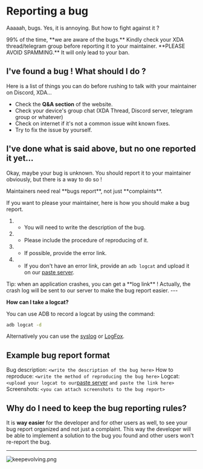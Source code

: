 
# Reporting a bug

Aaaaah, bugs. Yes, it is annoying. But how to fight against it ?

<Callout type="warning">
  99% of the time, **we are aware of the bugs.** Kindly check your XDA
  thread/telegram group before reporting it to your maintainer.
</Callout>

<Callout type="error">
  **PLEASE AVOID SPAMMING.** It will only lead to your ban.
</Callout>

## I've found a bug ! What should I do ?

Here is a list of things you can do before rushing to talk with your maintainer on Discord, XDA...

- Check the **Q&A section** of the website.
- Check your device's group chat (XDA Thread, Discord server, telegram group or whatever)
- Check on internet if it's not a common issue wiht known fixes.
- Try to fix the issue by yourself.

## I've done what is said above, but no one reported it yet...

Okay, maybe your bug is unknown. You should report it to your maintainer obviously, but there is a way to do so !

<Callout type="success">
  Maintainers need real **bugs report**, not just **complaints**.
</Callout>

If you want to please your maintainer, here is how you should make a bug report.

1. - You will need to write the description of the bug.
2. - Please include the procedure of reproducing of it.
3. - If possible, provide the error link.
4. - If you don't have an error link, provide an `adb logcat` and upload it on our [paste server](https://paste.evolution-x.org).

<Callout type="info">
  Tip: when an application crashes, you can get a **log link** ! Actually, the
  crash log will be sent to our server to make the bug report easier.
</Callout>
---

**How can I take a logcat?**

You can use ADB to record a logcat by using the command:

```bash
adb logcat -d
```

Alternatively you can use the [syslog](https://play.google.com/store/apps/details?id=com.tortel.syslog&hl=en_US) or [LogFox](https://github.com/F0x1d/LogFox).

## Example bug report format

Bug description: `<write the description of the bug here>`
How to reproduce: `<write the method of reproducing the bug here>`
Logcat: `<upload your logcat to our`[paste server](https://paste.evolution-x.org) `and paste the link here>`
Screenshots: `<you can attach screenshots to the bug report>`

## Why do I need to keep the bug reporting rules?

It is **way easier** for the developer and for other users as well, to see your bug report organized and not just a complaint.
This way the developer will be able to implement a solution to the bug you found and other users won't re-report the bug.

---

![keepevolving.png](/keepevolving.png)
